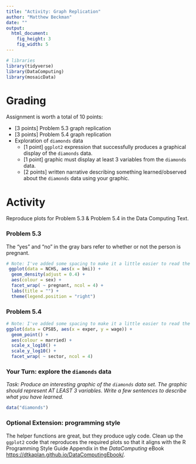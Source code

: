 ```yaml
---
title: "Activity: Graph Replication"
author: "Matthew Beckman"
date: ""
output: 
  html_document:
    fig_height: 3
    fig_width: 5
---
```


```r
# libraries
library(tidyverse)
library(DataComputing)
library(mosaicData)
```


# Grading

Assignment is worth a total of 10 points:

- [3 points] Problem 5.3 graph replication  
- [3 points] Problem 5.4 graph replication   
- Exploration of `diamonds` data  
    - [1 point] `ggplot2` expression that successfully produces a graphical display of the `diamonds` data.  
    - [1 point] graphic must display at least 3 variables from the `diamonds` data.  
    - [2 points] written narrative describing something learned/observed about the `diamonds` data using your graphic.  

# Activity

Reproduce plots for Problem 5.3 & Problem 5.4 in the Data Computing Text.


###  Problem 5.3

The "yes" and "no" in the gray bars refer to whether or not the person is pregnant.


```r
# Note: I've added some spacing to make it a little easier to read the function
 ggplot(data = NCHS, aes(x = bmi)) + 
  geom_density(adjust = 0.4) + 
  aes(colour = sex) + 
  facet_wrap( ~ pregnant, ncol = 4) + 
  labs(title = "") + 
  theme(legend.position = "right") 
```




###  Problem 5.4
```r
# Note: I've added some spacing to make it a little easier to read the function
ggplot(data = CPS85, aes(x = exper, y = wage)) + 
  geom_point() + 
  aes(colour = married) + 
  scale_x_log10() + 
  scale_y_log10() + 
  facet_wrap( ~ sector, ncol = 4)
```



### Your Turn: explore the `diamonds` data

*Task: Produce an interesting graphic of the `diamonds` data set.  The graphic should represent AT LEAST 3 variables.  Write a few sentences to describe what you have learned.*

```r
data("diamonds")

```




### Optional Extension: programming style

The helper functions are great, but they produce ugly code.  Clean up the `ggplot2` code that reproduces the required plots so that it aligns with the R Programming Style Guide Appendix in the *DataComputing* eBook <https://dtkaplan.github.io/DataComputingEbook/>.  


